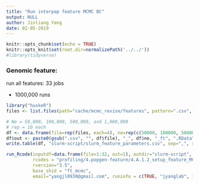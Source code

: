```yaml
---
title: "Run interpop feature MCMC BC"
output: NULL
author: Jinliang Yang
date: 02-05-2019
---
```



```r
knitr::opts_chunk$set(echo = TRUE) 
knitr::opts_knit$set(root.dir=normalizePath('../../')) 
#library(tidyverse)
```




### Genomic feature:

run all features: 33 jobs

- 1000,000 runs
```r
library("huskeR")
files <- list.files(path="cache/mcmc_revise/features", pattern=".csv", full.names=TRUE)

# Ne = 50,000, 100,000, 500,000, and 1,000,000
# rep = 10 each
df <- data.frame(file=rep(files, each=4), ne=rep(c(50000, 100000, 500000, 1000000), times=8))
df$out <- paste0(gsub(".csv", "", df$file), "_", df$ne, "_ft", ".RData")
write.table(df, "slurm-script/slurm_feature_parameters.csv", sep=",", row.names=FALSE)

run_Rcode(inputdf=data.frame(file=1:32, out=1), outdir="slurm-script", cmdno=1,
          rcodes = "profiling/4.popgen-feature/4.A.1.2_setup_feature_MCMC.R",
          rversion="3.5",
          base_shid = "ft_mcmc",
          email="yangjl0930@gmail.com", runinfo = c(TRUE, "jyanglab", 1, "4G", "24:00:00"))


```


